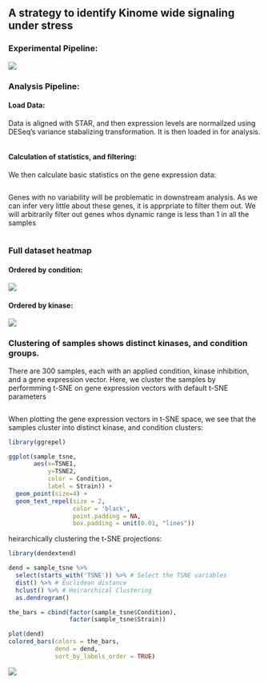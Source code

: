 ## A strategy to identify Kinome wide signaling under stress

### Experimental Pipeline:

![](img/Experiment_Cartoon.png)

### Analysis Pipeline:

#### Load Data:

Data is aligned with STAR, and then expression levels are normailzed using DESeq's variance stabalizing transformation. It is then loaded in for analysis.

```r
```

#### Calculation of statistics, and filtering:

We then calculate basic statistics on the gene expression data:

```r
```

Genes with no variability will be problematic in downstream analysis. As we can infer very little about these genes, it is apprpriate to filter them out. We will arbitrarily filter out genes whos dynamic range is less than 1 in all the samples

```r
```


### Full dataset heatmap

#### Ordered by condition:

![](img/by_condition.png)

#### Ordered by kinase:

![](img/by_strain.png)


### Clustering of samples shows distinct kinases, and condition groups.

There are 300 samples, each with an applied condition, kinase inhibition, and a gene expression vector. Here, we cluster the samples by performming t-SNE on gene expression vectors with default t-SNE parameters


```r
```


When plotting the gene expression vectors in t-SNE space, we see that the samples cluster into distinct kinase, and condition clusters:

```r
library(ggrepel)

ggplot(sample_tsne,
       aes(x=TSNE1, 
           y=TSNE2, 
           color = Condition, 
           label = Strain)) +
  geom_point(size=4) +
  geom_text_repel(size = 2,
                  color = 'black',
                  point.padding = NA,
                  box.padding = unit(0.01, "lines"))

```


heirarchically clustering the t-SNE projections:

```r
library(dendextend)

dend = sample_tsne %>% 
  select(starts_with('TSNE')) %>% # Select the TSNE variables 
  dist() %>% # Euclidean distance
  hclust() %>% # Heirarchical Clustering
  as.dendrogram()

the_bars = cbind(factor(sample_tsne$Condition), 
                 factor(sample_tsne$Strain))

plot(dend)
colored_bars(colors = the_bars, 
             dend = dend, 
             sort_by_labels_order = TRUE)

```



![](img/Kinase_Pipeline.png)

